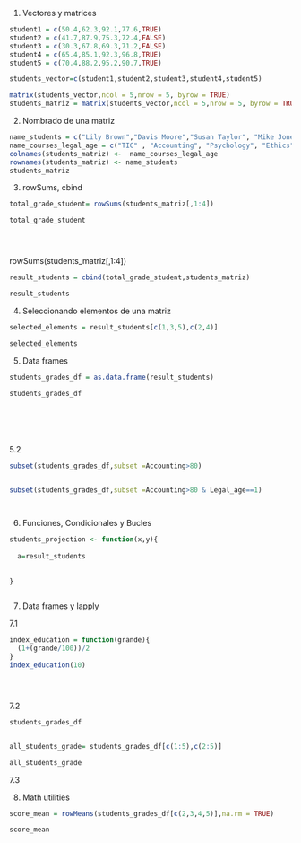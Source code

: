 
1. Vectores y matrices


```r

student1 = c(50.4,62.3,92.1,77.6,TRUE)
student2 = c(41.7,87.9,75.3,72.4,FALSE)
student3 = c(30.3,67.8,69.3,71.2,FALSE)
student4 = c(65.4,85.1,92.3,96.8,TRUE)
student5 = c(70.4,88.2,95.2,90.7,TRUE)

students_vector=c(student1,student2,student3,student4,student5)

matrix(students_vector,ncol = 5,nrow = 5, byrow = TRUE)
students_matriz = matrix(students_vector,ncol = 5,nrow = 5, byrow = TRUE)
```
2. Nombrado de una matriz



```r

name_students = c("Lily Brown","Davis Moore","Susan Taylor", "Mike Jones", "Tom Hill")
name_courses_legal_age = c("TIC" , "Accounting", "Psychology", "Ethics","Legal_age")
colnames(students_matriz) <-  name_courses_legal_age
rownames(students_matriz) <- name_students
students_matriz


```

3. rowSums, cbind

```r

total_grade_student= rowSums(students_matriz[,1:4])

total_grade_student





```
rowSums(students_matriz[,1:4])

```r


result_students = cbind(total_grade_student,students_matriz)

result_students

```





4. Seleccionando elementos de una matriz

```r

selected_elements = result_students[c(1,3,5),c(2,4)]

selected_elements

```

5. Data frames

```r
students_grades_df = as.data.frame(result_students)

students_grades_df







```
5.2

```r
subset(students_grades_df,subset =Accounting>80)



```



```r
subset(students_grades_df,subset =Accounting>80 & Legal_age==1)




```

6. Funciones, Condicionales y Bucles


```r

students_projection <- function(x,y){
  
  a=result_students
  
  
}



```






7. Data frames y lapply

7.1
```r

index_education = function(grande){
  (1+(grande/100))/2
}
index_education(10)





```
7.2

```r
students_grades_df


all_students_grade= students_grades_df[c(1:5),c(2:5)]

all_students_grade

```

7.3








8. Math utilities
```r


score_mean = rowMeans(students_grades_df[c(2,3,4,5)],na.rm = TRUE)

score_mean
```







